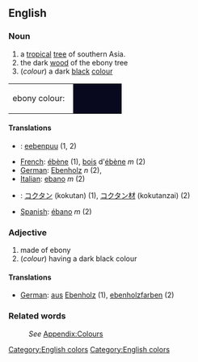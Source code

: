 ==English==
[[Category:English colors]]

===Noun===
#a [[tropical]] [[tree]] of southern Asia.
#the dark [[wood]] of the ebony tree
#(''colour'') a dark [[black]] [[color|colour]]
<table><tr><td>ebony colour: &nbsp;</td>
<td bgcolor="#08081F" width="80">&nbsp; </td></tr></table>

====Translations====
*{{fi}}: [[eebenpuu]] (1, 2)
*[[French]]: [[ébène]] '' '' (1), [[bois]] d'[[ébène]] ''m'' (2)
*[[German]]: [[Ebenholz]] ''n'' (2),
*[[Italian]]: [[ebano]] ''m'' (2)
*{{ja}}: [[コクタン]] (kokutan) (1), [[コクタン]][[材]] (kokutanzai) (2)
*[[Spanish]]: [[ébano]] ''m'' (2)

===Adjective===
#made of ebony
#(''colour'') having a dark black colour

====Translations====
*[[German]]: [[aus]] [[Ebenholz]] (1), [[ebenholzfarben]] (2) 

===Related words===
:''See'' [[Wiktionary_Appendix:Colours|Appendix:Colours]]

[[Category:English colors]]